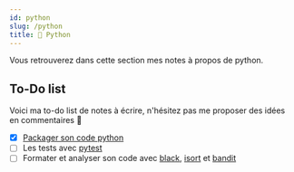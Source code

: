 ```yaml
---
id: python
slug: /python
title: 🐍 Python
---
```



Vous retrouverez dans cette section mes notes à propos de python.

## To-Do list

Voici ma to-do list de notes à écrire, n'hésitez pas me proposer des idées en commentaires 🙂

-   [x] [Packager son code python](python/packaging-python)
-   [ ] Les tests avec [pytest](https://docs.pytest.org/en/7.2.x/)
-   [ ] Formater et analyser son code avec [black](https://github.com/psf/black),
        [isort](https://github.com/PyCQA/isort) et [bandit](https://bandit.readthedocs.io/en/latest/)

<Giscus />
